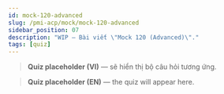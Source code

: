 ```yaml
---
id: mock-120-advanced
slug: /pmi-acp/mock/mock-120-advanced
sidebar_position: 07
description: "WIP — Bài viết \"Mock 120 (Advanced)\"."
tags: [quiz]
---
```



<Tabs groupId="lang">

<TabItem value="vi" label="VI" default>

> **Quiz placeholder (VI)** — sẽ hiển thị bộ câu hỏi tương ứng.

</TabItem>

<TabItem value="en" label="EN">

> **Quiz placeholder (EN)** — the quiz will appear here.

</TabItem>
</Tabs>

